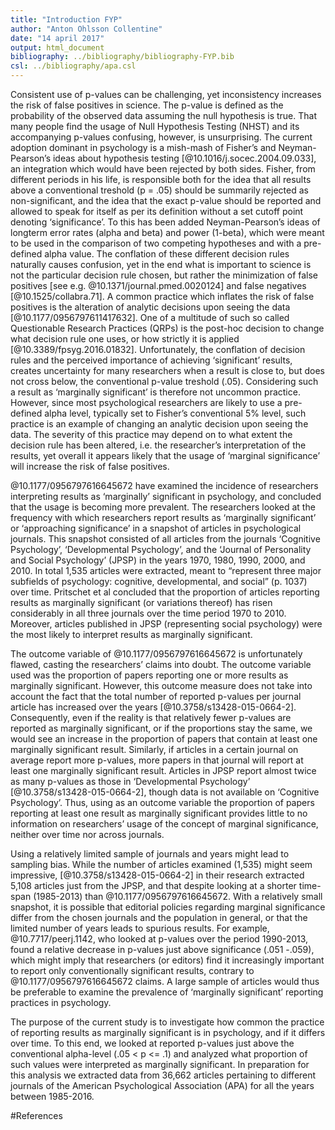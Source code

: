 ---
title: "Introduction FYP"
author: "Anton Ohlsson Collentine"
date: "14 april 2017"
output: html_document
bibliography: ../bibliography/bibliography-FYP.bib
csl: ../bibliography/apa.csl
---
Consistent use of p-values can be challenging, yet inconsistency increases the risk of false positives in science. The p-value is defined as the probability of the observed data assuming the null hypothesis is true. That many people find the usage of Null Hypothesis Testing (NHST) and its accompanying p-values confusing, however, is unsurprising. The current adoption dominant in psychology is a mish-mash of Fisher's and Neyman-Pearson's ideas about hypothesis testing [@10.1016/j.socec.2004.09.033], an integration which would have been rejected by both sides. Fisher, from different periods in his life, is responsible both for the idea that all results above a conventional treshold (p = .05) should be summarily rejected as non-significant, and the idea that the exact p-value should be reported and allowed to speak for itself as per its definition without a set cutoff point denoting 'significance'. To this has been added Neyman-Pearson's ideas of longterm error rates (alpha and beta) and power (1-beta), which were meant to be used in the comparison of two competing hypotheses and with a pre-defined alpha value. The conflation of these different decision rules naturally causes confusion, yet in the end what is important to science is not the particular decision rule chosen, but rather the minimization of false positives [see e.g. @10.1371/journal.pmed.0020124] and false negatives [@10.1525/collabra.71]. A common practice which inflates the risk of false positives is the alteration of analytic decisions upon seeing the data [@10.1177/0956797611417632]. One of a multitude of such so called Questionable Research Practices (QRPs) is the post-hoc decision to change what decision rule one uses, or how strictly it is applied [@10.3389/fpsyg.2016.01832]. Unfortunately, the conflation of decision rules and the perceived importance of achieving 'significant' results, creates uncertainty for many researchers when a result is close to, but does not cross below, the conventional p-value treshold (.05). Considering such a result as 'marginally significant' is therefore not uncommon practice. However, since most psychological researchers are likely to use a pre-defined alpha level, typically set to Fisher's conventional 5% level, such practice is an example of changing an analytic decision upon seeing the data. The severity of this practice may depend on to what extent the decision rule has been altered, i.e. the researcher's interpretation of the results, yet overall it appears likely that the usage of 'marginal significance' will increase the risk of false positives. 

@10.1177/0956797616645672 have examined the incidence of researchers interpreting results as 'marginally' significant in psychology, and concluded that the usage is becoming more prevalent. The researchers looked at the frequency with which researchers report results as 'marginally significant' or 'approaching significance' in a snapshot of articles in psychological journals. This snapshot consisted of all articles from the journals 'Cognitive Psychology', 'Developmental Psychology', and the 'Journal of Personality and Social Psychology' (JPSP) in the years 1970, 1980, 1990, 2000, and 2010. In total 1,535 articles were extracted, meant to "represent three major subfields of psychology: cognitive, developmental, and social" (p. 1037) over time. Pritschet et al concluded that the proportion of articles reporting results as marginally significant (or variations thereof) has risen considerably in all three journals over the time period 1970 to 2010. Moreover, articles published in JPSP (representing social psychology) were the most likely to interpret results as marginally significant. 

The outcome variable of @10.1177/0956797616645672 is unfortunately flawed, casting the researchers' claims into doubt. The outcome variable used was the proportion of papers reporting one or more results as marginally significant. However, this outcome measure does not take into account the fact that the total number of reported p-values per journal article has increased over the years [@10.3758/s13428-015-0664-2]. Consequently, even if the reality is that relatively fewer p-values are reported as marginally significant, or if the proportions stay the same, we would see an increase in the proportion of papers that contain at least one marginally significant result. Similarly, if articles in a certain journal on average report more p-values, more papers in that journal will report at least one marginally significant result. Articles in JPSP report almost twice as many p-values as those in 'Developmental Psychology' [@10.3758/s13428-015-0664-2], though data is not available on 'Cognitive Psychology'. Thus, using as an outcome variable the proportion of papers reporting at least one result as marginally significant provides little to no information on researchers' usage of the concept of marginal significance, neither over time nor across journals. 

Using a relatively limited sample of journals and years might lead to sampling bias. While the number of articles examined (1,535) might seem impressive, [@10.3758/s13428-015-0664-2] in their research extracted 5,108 articles just from the JPSP, and that despite looking at a shorter time-span (1985-2013) than @10.1177/0956797616645672. With a relatively small snapshot, it is possible that editorial policies regarding marginal significance differ from the chosen journals and the population in general, or that the limited number of years leads to spurious results. For example, @10.7717/peerj.1142, who looked at p-values over the period 1990-2013, found a relative decrease in p-values just above significance (.051 -.059), which might imply that researchers (or editors) find it increasingly important to report only conventionally significant results, contrary to @10.1177/0956797616645672 claims. A large sample of articles would thus be preferable to examine the prevalence of 'marginally significant' reporting practices in psychology. 

The purpose of the current study is to investigate how common the practice of reporting results as marginally significant is in psychology, and if it differs over time. To this end, we looked at reported p-values just above the conventional alpha-level (.05 < p <= .1) and analyzed what proportion of such values were interpreted as marginally significant. In preparation for this analysis we extracted data from 36,662 articles pertaining to different journals of the American Psychological Association (APA) for all the years between 1985-2016. 

#References

